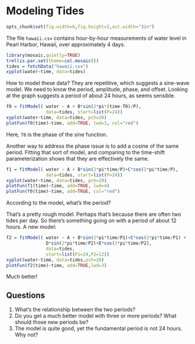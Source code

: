 Modeling Tides
========================================================

```r
opts_chunk$set(fig.width=6,fig.height=3,out.width="3in")
```

The file ```hawaii.csv``` contains hour-by-hour measurements of water level in Pearl Harbor, Hawaii, over approximately 4 days.

```r
library(mosaic,quietly=TRUE)
trellis.par.set(theme=col.mosaic())
tides = fetchData("hawaii.csv")
xyplot(water~time, data=tides)
```

How to model these data?  They are repetitive, which suggests a sine-wave model.  We need to know the period, amplitude, phase, and offset.  Looking at the graph suggests a period of about 24 hours, as seems sensible.  

```r
f0 = fitModel( water ~ A + B*sin(2*pi*(time-T0)/P), 
               data=tides, start=list(P=24))
xyplot(water~time, data=tides, pch=20)
plotFun(f0(time)~time, add=TRUE, lwd=3, col="red")
```
Here, ```T0``` is the phase of the sine function.

Another way to address the phase issue is to add a cosine of the same period.
Fitting that sort of model, and comparing to the time-shift parameterization shows that they are effectively the same.
```r
f1 = fitModel( water ~ A + B*sin(2*pi*time/P)+C*cos(2*pi*time/P), 
               data=tides, start=list(P=24))
xyplot(water~time, data=tides, pch=20)
plotFun(f1(time)~time, add=TRUE, lwd=4)
plotFun(f0(time)~time, add=TRUE, col="red")
```

According to the model, what's the period?

That's a pretty rough model. Perhaps that's because there are often two tides per day.  So there's something going on with a period of about 12 hours.  A new model:
```r
f2 = fitModel( water ~ A + B*sin(2*pi*time/P1)+C*cos(2*pi*time/P1) +
               D*sin(2*pi*time/P2)+E*cos(2*pi*time/P2), 
               data=tides,
               start=list(P1=24,P2=12))
xyplot(water~time, data=tides,pch=20)
plotFun(f2(time)~time, add=TRUE,lwd=3)
```

Much better!  

## Questions
1. What's the relationship between the two periods?
2. Do you get a much better model with three or more periods?  What should those new periods be?
3. The model is quite good, yet the fundamental period is not 24 hours.  Why not?
